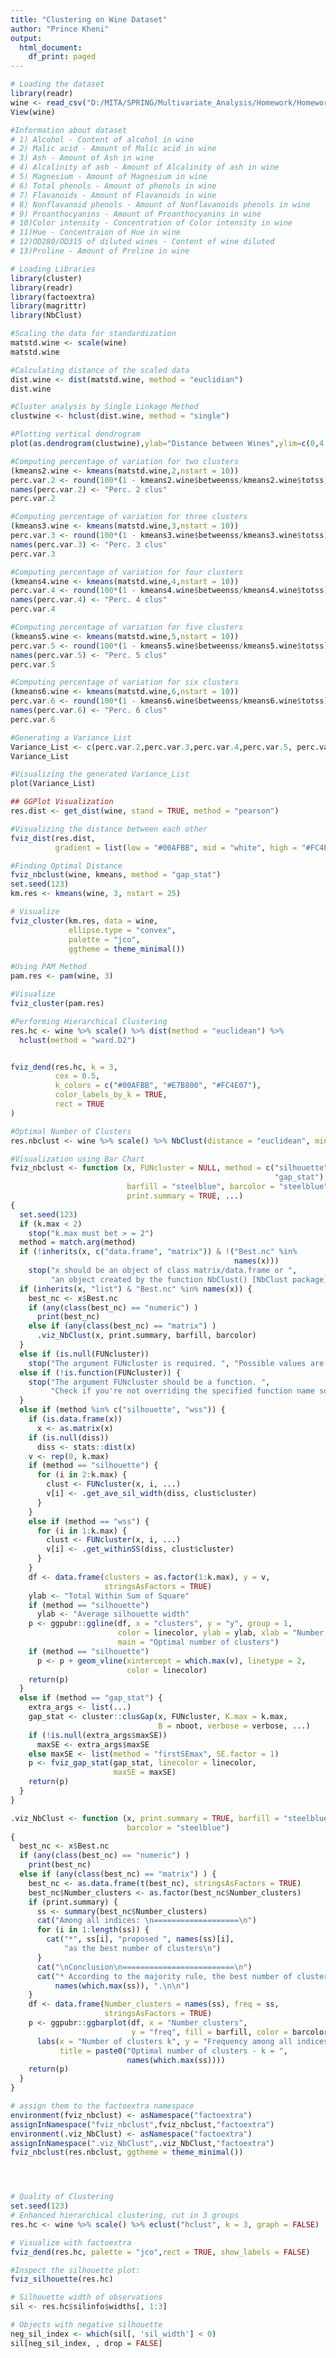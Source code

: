 ---
title: "Clustering on Wine Dataset"
author: "Prince Kheni"
output:
  html_document:
    df_print: paged
---

```{r}
# Loading the dataset
library(readr)
wine <- read_csv("D:/MITA/SPRING/Multivariate_Analysis/Homework/Homework_4/wine.csv")
View(wine)

#Information about dataset
# 1) Alcohol - Content of alcohol in wine
# 2) Malic acid - Amount of Malic acid in wine
# 3) Ash - Amount of Ash in wine
# 4) Alcalinity of ash - Amount of Alcalinity of ash in wine
# 5) Magnesium - Amount of Magnesium in wine
# 6) Total phenols - Amount of phenols in wine
# 7) Flavanoids - Amount of Flavanoids in wine
# 8) Nonflavanoid phenols - Amount of Nonflavanoids phenols in wine
# 9) Proanthocyanins - Amount of Proanthocyanins in wine
# 10)Color intensity - Concentration of Color intensity in wine
# 11)Hue - Concentraion of Hue in wine
# 12)OD280/OD315 of diluted wines - Content of wine diluted
# 13)Proline - Amount of Proline in wine

# Loading Libraries
library(cluster)
library(readr)
library(factoextra)
library(magrittr)
library(NbClust)

#Scaling the data for standardization
matstd.wine <- scale(wine)
matstd.wine

#Calculating distance of the scaled data
dist.wine <- dist(matstd.wine, method = "euclidian")
dist.wine

#Cluster analysis by Single Linkage Method
clustwine <- hclust(dist.wine, method = "single") 

#Plotting vertical dendrogram
plot(as.dendrogram(clustwine),ylab="Distance between Wines",ylim=c(0,4.5),main="Dendrogram of Wine")

#Computing percentage of variation for two clusters
(kmeans2.wine <- kmeans(matstd.wine,2,nstart = 10))
perc.var.2 <- round(100*(1 - kmeans2.wine$betweenss/kmeans2.wine$totss),1)
names(perc.var.2) <- "Perc. 2 clus"
perc.var.2

#Computing percentage of variation for three clusters
(kmeans3.wine <- kmeans(matstd.wine,3,nstart = 10))
perc.var.3 <- round(100*(1 - kmeans3.wine$betweenss/kmeans3.wine$totss),1)
names(perc.var.3) <- "Perc. 3 clus"
perc.var.3

#Computing percentage of variation for four clusters
(kmeans4.wine <- kmeans(matstd.wine,4,nstart = 10))
perc.var.4 <- round(100*(1 - kmeans4.wine$betweenss/kmeans4.wine$totss),1)
names(perc.var.4) <- "Perc. 4 clus"
perc.var.4

#Computing percentage of variation for five clusters
(kmeans5.wine <- kmeans(matstd.wine,5,nstart = 10))
perc.var.5 <- round(100*(1 - kmeans5.wine$betweenss/kmeans5.wine$totss),1)
names(perc.var.5) <- "Perc. 5 clus"
perc.var.5

#Computing percentage of variation for six clusters
(kmeans6.wine <- kmeans(matstd.wine,6,nstart = 10))
perc.var.6 <- round(100*(1 - kmeans6.wine$betweenss/kmeans6.wine$totss),1)
names(perc.var.6) <- "Perc. 6 clus"
perc.var.6

#Generating a Variance_List
Variance_List <- c(perc.var.2,perc.var.3,perc.var.4,perc.var.5, perc.var.6)
Variance_List

#Visualizing the generated Variance_List
plot(Variance_List)

## GGPlot Visualization
res.dist <- get_dist(wine, stand = TRUE, method = "pearson")

#Visualizing the distance between each other
fviz_dist(res.dist, 
          gradient = list(low = "#00AFBB", mid = "white", high = "#FC4E07"))

#Finding Optimal Distance
fviz_nbclust(wine, kmeans, method = "gap_stat")
set.seed(123)
km.res <- kmeans(wine, 3, nstart = 25)

# Visualize
fviz_cluster(km.res, data = wine,
             ellipse.type = "convex",
             palette = "jco",
             ggtheme = theme_minimal())

#Using PAM Method
pam.res <- pam(wine, 3)

#Visualize
fviz_cluster(pam.res)

#Performing Hierarchical Clustering
res.hc <- wine %>% scale() %>% dist(method = "euclidean") %>%
  hclust(method = "ward.D2")


fviz_dend(res.hc, k = 3,
          cex = 0.5,
          k_colors = c("#00AFBB", "#E7B800", "#FC4E07"),
          color_labels_by_k = TRUE, 
          rect = TRUE 
)

#Optimal Number of Clusters
res.nbclust <- wine %>% scale() %>% NbClust(distance = "euclidean", min.nc = 2, max.nc = 10, method = "complete", index ="all") 

#Visualization using Bar Chart
fviz_nbclust <- function (x, FUNcluster = NULL, method = c("silhouette", "wss", 
                                                           "gap_stat"), diss = NULL, k.max = 10, nboot = 100, verbose = interactive(), 
                          barfill = "steelblue", barcolor = "steelblue", linecolor = "steelblue", 
                          print.summary = TRUE, ...) 
{
  set.seed(123)
  if (k.max < 2) 
    stop("k.max must bet > = 2")
  method = match.arg(method)
  if (!inherits(x, c("data.frame", "matrix")) & !("Best.nc" %in% 
                                                  names(x))) 
    stop("x should be an object of class matrix/data.frame or ", 
         "an object created by the function NbClust() [NbClust package].")
  if (inherits(x, "list") & "Best.nc" %in% names(x)) {
    best_nc <- x$Best.nc
    if (any(class(best_nc) == "numeric") ) 
      print(best_nc)
    else if (any(class(best_nc) == "matrix") )
      .viz_NbClust(x, print.summary, barfill, barcolor)
  }
  else if (is.null(FUNcluster)) 
    stop("The argument FUNcluster is required. ", "Possible values are kmeans, pam, hcut, clara, ...")
  else if (!is.function(FUNcluster)) {
    stop("The argument FUNcluster should be a function. ", 
         "Check if you're not overriding the specified function name somewhere.")
  }
  else if (method %in% c("silhouette", "wss")) {
    if (is.data.frame(x)) 
      x <- as.matrix(x)
    if (is.null(diss)) 
      diss <- stats::dist(x)
    v <- rep(0, k.max)
    if (method == "silhouette") {
      for (i in 2:k.max) {
        clust <- FUNcluster(x, i, ...)
        v[i] <- .get_ave_sil_width(diss, clust$cluster)
      }
    }
    else if (method == "wss") {
      for (i in 1:k.max) {
        clust <- FUNcluster(x, i, ...)
        v[i] <- .get_withinSS(diss, clust$cluster)
      }
    }
    df <- data.frame(clusters = as.factor(1:k.max), y = v, 
                     stringsAsFactors = TRUE)
    ylab <- "Total Within Sum of Square"
    if (method == "silhouette") 
      ylab <- "Average silhouette width"
    p <- ggpubr::ggline(df, x = "clusters", y = "y", group = 1, 
                        color = linecolor, ylab = ylab, xlab = "Number of clusters k", 
                        main = "Optimal number of clusters")
    if (method == "silhouette") 
      p <- p + geom_vline(xintercept = which.max(v), linetype = 2, 
                          color = linecolor)
    return(p)
  }
  else if (method == "gap_stat") {
    extra_args <- list(...)
    gap_stat <- cluster::clusGap(x, FUNcluster, K.max = k.max, 
                                 B = nboot, verbose = verbose, ...)
    if (!is.null(extra_args$maxSE)) 
      maxSE <- extra_args$maxSE
    else maxSE <- list(method = "firstSEmax", SE.factor = 1)
    p <- fviz_gap_stat(gap_stat, linecolor = linecolor, 
                       maxSE = maxSE)
    return(p)
  }
}

.viz_NbClust <- function (x, print.summary = TRUE, barfill = "steelblue", 
                          barcolor = "steelblue") 
{
  best_nc <- x$Best.nc
  if (any(class(best_nc) == "numeric") )
    print(best_nc)
  else if (any(class(best_nc) == "matrix") ) {
    best_nc <- as.data.frame(t(best_nc), stringsAsFactors = TRUE)
    best_nc$Number_clusters <- as.factor(best_nc$Number_clusters)
    if (print.summary) {
      ss <- summary(best_nc$Number_clusters)
      cat("Among all indices: \n===================\n")
      for (i in 1:length(ss)) {
        cat("*", ss[i], "proposed ", names(ss)[i], 
            "as the best number of clusters\n")
      }
      cat("\nConclusion\n=========================\n")
      cat("* According to the majority rule, the best number of clusters is ", 
          names(which.max(ss)), ".\n\n")
    }
    df <- data.frame(Number_clusters = names(ss), freq = ss, 
                     stringsAsFactors = TRUE)
    p <- ggpubr::ggbarplot(df, x = "Number_clusters", 
                           y = "freq", fill = barfill, color = barcolor) + 
      labs(x = "Number of clusters k", y = "Frequency among all indices", 
           title = paste0("Optimal number of clusters - k = ", 
                          names(which.max(ss))))
    return(p)
  }
}

# assign them to the factoextra namespace
environment(fviz_nbclust) <- asNamespace("factoextra")
assignInNamespace("fviz_nbclust",fviz_nbclust,"factoextra")
environment(.viz_NbClust) <- asNamespace("factoextra")
assignInNamespace(".viz_NbClust",.viz_NbClust,"factoextra")
fviz_nbclust(res.nbclust, ggtheme = theme_minimal())




# Quality of Clustering
set.seed(123)
# Enhanced hierarchical clustering, cut in 3 groups
res.hc <- wine %>% scale() %>% eclust("hclust", k = 3, graph = FALSE)

# Visualize with factoextra
fviz_dend(res.hc, palette = "jco",rect = TRUE, show_labels = FALSE)

#Inspect the silhouette plot:
fviz_silhouette(res.hc)

# Silhouette width of observations
sil <- res.hc$silinfo$widths[, 1:3]

# Objects with negative silhouette
neg_sil_index <- which(sil[, 'sil_width'] < 0)
sil[neg_sil_index, , drop = FALSE]



```

